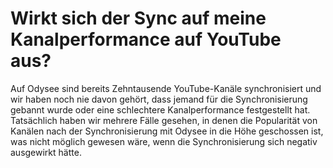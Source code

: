 # Wirkt sich der Sync auf meine Kanalperformance auf YouTube aus?

Auf Odysee sind bereits Zehntausende YouTube-Kanäle synchronisiert und wir haben noch nie davon gehört, dass jemand für die Synchronisierung gebannt wurde oder eine schlechtere Kanalperformance festgestellt hat. Tatsächlich haben wir mehrere Fälle gesehen, in denen die Popularität von Kanälen nach der Synchronisierung mit Odysee in die Höhe geschossen ist, was nicht möglich gewesen wäre, wenn die Synchronisierung sich negativ ausgewirkt hätte.
